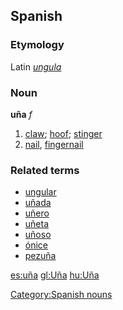 == Spanish ==
===Etymology===
Latin ''[[ungula]]''
=== Noun ===
'''uña''' ''f''

# [[claw]]; [[hoof]]; [[stinger]]
# [[nail]], [[fingernail]]

===Related terms===
*[[ungular]]
*[[uñada]]
*[[uñero]]
*[[uñeta]]
*[[uñoso]]
*[[ónice]]
*[[pezuña]]

[[Category:Spanish nouns]]
[[es:uña]]
[[gl:Uña]]
[[hu:Uña]]